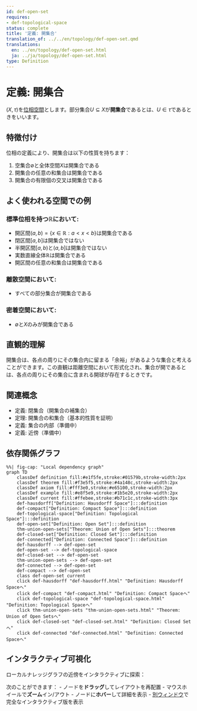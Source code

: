 ```yaml
---
id: def-open-set
requires:
- def-topological-space
status: complete
title: '定義: 開集合'
translation_of: ../../en/topology/def-open-set.qmd
translations:
  en: ../en/topology/def-open-set.html
  ja: ../ja/topology/def-open-set.html
type: Definition
---
```


# 定義: 開集合 {#def-open-set}

$(X, \tau)$を[位相空間](def-topological-space.qmd)とします。部分集合$U \subseteq X$が**開集合**であるとは、$U \in \tau$であるときをいいます。

## 特徴付け

位相の定義により、開集合は以下の性質を持ちます：

1. 空集合$\emptyset$と全体空間$X$は開集合である
2. 開集合の任意の和集合は開集合である
3. 開集合の有限個の交叉は開集合である

## よく使われる空間での例

### 標準位相を持つ$\mathbb{R}$において:
- 開区間$(a, b) = \{x \in \mathbb{R} : a < x < b\}$は開集合である
- 閉区間$[a, b]$は開集合ではない
- 半開区間$[a, b)$と$(a, b]$は開集合ではない
- 実数直線全体$\mathbb{R}$は開集合である
- 開区間の任意の和集合は開集合である

### 離散空間において:
- すべての部分集合が開集合である

### 密着空間において:
- $\emptyset$と$X$のみが開集合である

## 直観的理解

開集合は、各点の周りにその集合内に留まる「余裕」があるような集合と考えることができます。この直観は距離空間において形式化され、集合が開であるとは、各点の周りにその集合に含まれる開球が存在するときです。

## 関連概念

- 定義: 閉集合（開集合の補集合）
- 定理: 開集合の和集合（基本的性質を証明）
- 定義: 集合の内部（準備中）
- 定義: 近傍（準備中）

## 依存関係グラフ

```mermaid
%%| fig-cap: "Local dependency graph"
graph TD
    classDef definition fill:#e1f5fe,stroke:#01579b,stroke-width:2px
    classDef theorem fill:#f3e5f5,stroke:#4a148c,stroke-width:2px
    classDef axiom fill:#fff3e0,stroke:#e65100,stroke-width:2px
    classDef example fill:#e8f5e9,stroke:#1b5e20,stroke-width:2px
    classDef current fill:#ffebee,stroke:#b71c1c,stroke-width:3px
    def-hausdorff["Definition: Hausdorff Space"]:::definition
    def-compact["Definition: Compact Space"]:::definition
    def-topological-space["Definition: Topological Space"]:::definition
    def-open-set["Definition: Open Set"]:::definition
    thm-union-open-sets["Theorem: Union of Open Sets"]:::theorem
    def-closed-set["Definition: Closed Set"]:::definition
    def-connected["Definition: Connected Space"]:::definition
    def-hausdorff --> def-open-set
    def-open-set --> def-topological-space
    def-closed-set --> def-open-set
    thm-union-open-sets --> def-open-set
    def-connected --> def-open-set
    def-compact --> def-open-set
    class def-open-set current
    click def-hausdorff "def-hausdorff.html" "Definition: Hausdorff Spaceへ"
    click def-compact "def-compact.html" "Definition: Compact Spaceへ"
    click def-topological-space "def-topological-space.html" "Definition: Topological Spaceへ"
    click thm-union-open-sets "thm-union-open-sets.html" "Theorem: Union of Open Setsへ"
    click def-closed-set "def-closed-set.html" "Definition: Closed Setへ"
    click def-connected "def-connected.html" "Definition: Connected Spaceへ"
```

## インタラクティブ可視化

ローカルナレッジグラフの近傍をインタラクティブに探索：

::: {.graph-viz data-id="def-open-set" data-width="700" data-height="500"}
:::

次のことができます：
- ノードを**ドラッグ**してレイアウトを再配置
- マウスホイールで**ズーム**イン/アウト
- ノードに**ホバー**して詳細を表示
- [別ウィンドウ](../../output/interactive/def-open-set.html){target="_blank"}で完全なインタラクティブ版を表示
